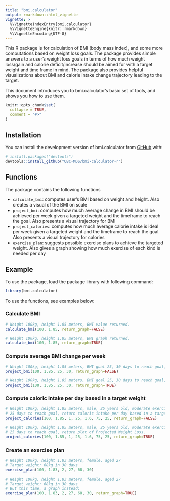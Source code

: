 ```yaml
---
title: "bmi.calculator"
output: rmarkdown::html_vignette
vignette: >
  %\VignetteIndexEntry{bmi.calculator}
  %\VignetteEngine{knitr::rmarkdown}
  %\VignetteEncoding{UTF-8}
---
```


This R package is for calculation of BMI (body mass index), and some more computations based on weight loss goals. The package provides simple answers to a user's weight loss goals in terms of how much weight loss/gain and calorie deficit/increase should be aimed for with a target weight and time frame in mind. The package also provides helpful visualizations about BMI and calorie intake change trajectory leading to the target.

This document introduces you to bmi.calculator’s basic set of tools, and shows you how to use them. 

```r
knitr::opts_chunk$set(
  collapse = TRUE,
  comment = "#>"
)
```

## Installation

You can install the development version of bmi.calculator from [GitHub](https://github.com/) with:

``` r
# install.packages("devtools")
devtools::install_github("UBC-MDS/bmi-calculator-r")
```

## Functions

The package contains the following functions

-   `calculate_bmi`: computes user's BMI based on weight and height. Also creates a visual of the BMI on scale
-   `project_bmi`: computes how much average change in BMI should be achieved per week given a targeted weight and the timeframe to reach the goal. Also presents a visual trajectory for BMI
-   `project_calories`: computes how much average calorie intake is ideal per week given a targeted weight and the timeframe to reach the goal. Also presents a visual trajectory for calories
-   `exercise_plan`: suggests possible exercise plans to achieve the targeted weight. Also gives a graph showing how much exercise of each kind is needed per day

## Example

To use the package, load the package library with following command:

```r
library(bmi.calculator)
```

To use the functions, see examples below:

### Calculate BMI

```r
# Weight 100kg, height 1.85 meters, BMI value returned.
calculate_bmi(100, 1.85, return_graph=FALSE)

# Weight 100kg, height 1.85 meters, BMI graph returned.
calculate_bmi(100, 1.85, return_graph=TRUE)
```

### Compute average BMI change per week

```r
# Weight 100kg, height 1.85 meters, BMI goal 25, 30 days to reach goal, return average BMI change per week. 
project_bmi(100, 1.85, 25, 30, return_graph=FALSE)

# Weight 100kg, height 1.85 meters, BMI goal 25, 30 days to reach goal, return plot of Projected BMI trajectory. 
project_bmi(100, 1.85, 25, 30, return_graph=TRUE)
```

### Compute caloric intake per day based in a target weight

```r
# Weight 100kg, height 1.85 meters, male, 25 years old, moderate exercise 3-5 times a week, ideal weight 75kg, 
# 25 days to reach goal, return caloric intake per day based in a target weight. 
project_calories(100, 1.85, 1, 25, 1.6, 75, 25, return_graph=FALSE)

# Weight 100kg, height 1.85 meters, male, 25 years old, moderate exercise 3-5 times a week, ideal weight 75kg, 
# 25 days to reach goal, return plot of Projected Weight Loss. 
project_calories(100, 1.85, 1, 25, 1.6, 75, 25, return_graph=TRUE)
```

### Create an exercise plan

```r
# Weight 100kg, height 1.83 meters, female, aged 27
# Target weight: 68kg in 30 days
exercise_plan(100, 1.83, 2, 27, 68, 30)

# Weight 100kg, height 1.83 meters, female, aged 27
# Target weight: 68kg in 30 days
# But this time, a graph instead:
exercise_plan(100, 1.83, 2, 27, 68, 30, return_graph=TRUE)
```
